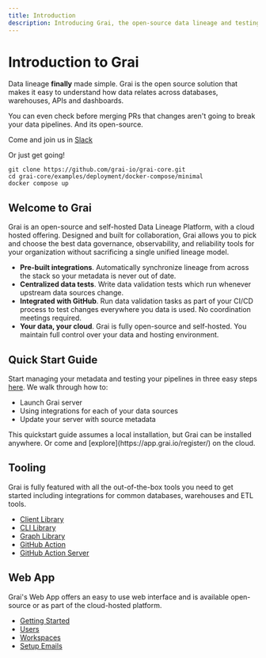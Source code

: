 ```yaml
---
title: Introduction
description: Introducing Grai, the open-source data lineage and testing toolkit for data teams that need more reliability.
---
```



# Introduction to Grai

Data lineage **finally** made simple.
Grai is the open source solution that makes it easy to understand how data relates across databases, warehouses, APIs and dashboards.

You can even check before merging PRs that changes aren't going to break your data pipelines. And its open-source.

Come and join us in [Slack](https://join.slack.com/t/graicommunity/shared_invite/zt-1il70kfeb-TaCm5fwHg_quWCpKNYyj6w)

Or just get going!

```shell copy
git clone https://github.com/grai-io/grai-core.git
cd grai-core/examples/deployment/docker-compose/minimal
docker compose up
```

## Welcome to Grai

Grai is an open-source and self-hosted Data Lineage Platform, with a cloud hosted offering.
Designed and built for collaboration, Grai allows you to pick and choose the best data governance, observability, and reliability tools for your organization without sacrificing a single unified lineage model.

- **Pre-built integrations**. Automatically synchronize lineage from across the stack so your metadata is never out of date.
- **Centralized data tests**. Write data validation tests which run whenever upstream data sources change.
- **Integrated with GitHub**. Run data validation tasks as part of your CI/CD process to test changes everywhere you data is used. No coordination meetings required.
- **Your data, your cloud**. Grai is fully open-source and self-hosted. You maintain full control over your data and hosting environment.

## Quick Start Guide

Start managing your metadata and testing your pipelines in three easy steps [here](/core/quick-start). We walk through how to:

- Launch Grai server
- Using integrations for each of your data sources
- Update your server with source metadata

<Callout type="info" emoji="ℹ️">
  This quickstart guide assumes a local installation, but Grai can be installed
  anywhere. Or come and [explore](https://app.grai.io/register/) on the cloud.
</Callout>

## Tooling

Grai is fully featured with all the out-of-the-box tools you need to get started including integrations for common databases, warehouses and ETL tools.

- [Client Library](/core/tooling/client)
- [CLI Library](/core/tooling/cli)
- [Graph Library](/core/tooling/graph-library)
- [GitHub Action](/core/tooling/github-actions)
- [GitHub Action Server](/core/tooling/github-actions-server)

## Web App

Grai's Web App offers an easy to use web interface and is available open-source or as part of the cloud-hosted platform.

- [Getting Started](/core/web-app/getting-started)
- [Users](/core/web-app/users)
- [Workspaces](/core/web-app/workspaces)
- [Setup Emails](/core/web-app/setup-emails)

<br />
